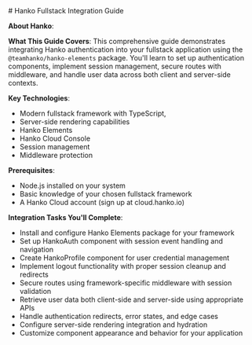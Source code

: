 
<div class="hidden">
# Hanko Fullstack Integration Guide

**About Hanko**:
<HankoAbout />

**What This Guide Covers**: This comprehensive guide demonstrates integrating Hanko authentication into your fullstack application using the `@teamhanko/hanko-elements` package. You'll learn to set up authentication components, implement session management, secure routes with middleware, and handle user data across both client and server-side contexts.

**Key Technologies**:
- Modern fullstack framework with TypeScript,
- Server-side rendering capabilities
- Hanko Elements
- Hanko Cloud Console
- Session management
- Middleware protection

**Prerequisites**:
- Node.js installed on your system
- Basic knowledge of your chosen fullstack framework
- A Hanko Cloud account (sign up at cloud.hanko.io)

**Integration Tasks You'll Complete**:
- Install and configure Hanko Elements package for your framework
- Set up HankoAuth component with session event handling and navigation
- Create HankoProfile component for user credential management
- Implement logout functionality with proper session cleanup and redirects
- Secure routes using framework-specific middleware with session validation
- Retrieve user data both client-side and server-side using appropriate APIs
- Handle authentication redirects, error states, and edge cases
- Configure server-side rendering integration and hydration
- Customize component appearance and behavior for your application
</div>
